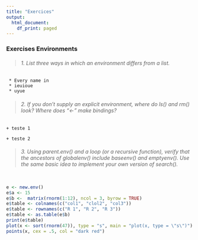 ```yaml
---
title: "Exercices"
output:
  html_document:
    df_print: paged
---
```


### Exercises Environments


> ###### 1. List three ways in which an environment differs from a list.

~~~~~~~
 * Every name in 
 * ieuioue
 * uyue
~~~~~~~



> ###### 2. If you don’t supply an explicit environment, where do ls() and rm() look? Where does "<-" make bindings?


~~~~~~~
+ teste 1

+ teste 2
~~~~~~~




> ###### 3. Using parent.env() and a loop (or a recursive function), verify that the ancestors of globalenv()   include baseenv() and emptyenv(). Use the same basic idea to implement your own version of search().


~~~~~~~

~~~~~~~










```r
e <- new.env()
e$a <- 15
e$b <-  matrix(rnorm(1:12), ncol = 3, byrow = TRUE)
e$table <- colnames(c("col1", "clol2", "col3"))
e$table <- rownames(c("R 1", "R 2", "R 3"))
e$table <- as.table(e$b)
print(e$table)
plot(x <- sort(rnorm(47)), type = "s", main = "plot(x, type = \"s\")")
points(x, cex = .5, col = "dark red")
```

